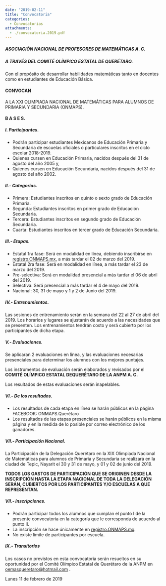 ---
date: "2019-02-11"
title: "Convocatoria"
categories:
  - Convocatorias
attachments:
  - ./convocatoria.2019.pdf
---

##### ASOCIACIÓN NACIONAL DE PROFESORES DE MATEMÁTICAS A. C.
##### A TRAVÉS DEL COMITÉ OLÍMPICO ESTATAL DE QUERÉTARO.

Con el propósito de desarrollar habilidades matemáticas tanto en docentes como en estudiantes de Educación Básica.

#### CONVOCAN

A LA XXI OLIMPIADA NACIONAL DE MATEMÁTICAS PARA ALUMNOS DE PRIMARIA Y SECUNDARIA (ONMAPS).

#### B A S E S.
##### I. Participantes.
- Podrán participar estudiantes Mexicanos de Educación Primaria y Secundaria de escuelas oficiales o particulares inscritos en el ciclo escolar 2018-2019.
- Quienes cursen en Educación Primaria, nacidos después del 31 de agosto del año 2005 y,
- Quienes cursen en Educación Secundaria, nacidos después del 31 de agosto del año 2002.
##### II.- Categorías.
- Primera: Estudiantes inscritos en quinto o sexto grado de Educación Primaria.
- Segunda: Estudiantes inscritos en primer grado de Educación Secundaria.
- Tercera: Estudiantes inscritos en segundo grado de Educación Secundaria.
- Cuarta: Estudiantes inscritos en tercer grado de Educación Secundaria.
##### III.- Etapas.
- Estatal 1ra fase: Será en modalidad en línea, debiendo inscribirse en [registro.ONMAPS.mx](https://registro.ONMAPS.mx "Página de registro para la ONMAPS Querétaro"), a más tardar el 02 de marzo del 2019.
- Estatal 2ra fase: Será en modalidad en línea, a más tardar el 23 de marzo del 2019.
- Pre-selectiva: Será en modalidad presencial a más tardar el 06 de abril del 2019.
- Selectiva: Será presencial a más tardar el 4 de mayo del 2019.
- Nacional: 30, 31 de mayo y 1 y 2 de Junio del 2019.
##### IV.- Entrenamientos.
Las sesiones de entrenamiento serán en la semana del 22 al 27 de abril del 2019. Los horarios y lugares se
ajustarán de acuerdo a las necesidades que se presenten. Los entrenamientos tendrán costo y será cubierto
por los participantes de dicha etapa.
##### V.- Evaluaciones.
Se aplicaran 2 evaluaciones en línea, y las evaluaciones necesarias presenciales para determinar los alumnos con los mejores puntajes.

Los instrumentos de evaluación serán elaborados y revisados por el **COMITÉ OLÍMPICO ESTATAL DEQUERÉTARO DE LA ANPM A. C.**

Los resultados de estas evaluaciones serán inapelables.
##### VI.- De los resultados.
- Los resultados de cada etapa en línea se harán públicos en la página FACEBOOK: ONMAPS.Querétaro
- Los resultados de las etapas presenciales se harán públicos en la misma página y en la medida de lo posible por correo electrónico de los ganadores.
##### VII.- Participación Nacional.
La Participación de la Delegación Querétaro en la XIX Olimpiada Nacional de Matemáticas para alumnos de Primaria y Secundaria se realizará en la ciudad de Tepic, Nayarit el 30 y 31 de mayo, y 01 y 02 de junio del 2019.

**TODOS LOS GASTOS DE PARTICIPACIÓN QUE SE ORIGINEN DESDE LA INSCRIPCIÓN HASTA LA ETAPA NACIONAL DE TODA LA DELEGACIÓN SERÁN, CUBIERTOS POR LOS PARTICIPANTES Y/O ESCUELAS A QUE REPRESENTAN.**
##### VII.- Inscripciones.
- Podrán participar todos los alumnos que cumplan el punto I de la presente convocatoria en la categoría que le corresponda de acuerdo al punto II.
- La inscripción se hace únicamente en [registro.ONMAPS.mx](https://registro.ONMAPS.mx "Página de registro para la ONMAPS Querétaro").
- No existe límite de participantes por escuela.
##### IX.- Transitorios
Los casos no previstos en esta convocatoria serán resueltos en su oportunidad por el Comité Olímpico Estatal
de Querétaro de la ANPM en oemasqueretaro@hotmail.com .

Lunes 11 de febrero de 2019
